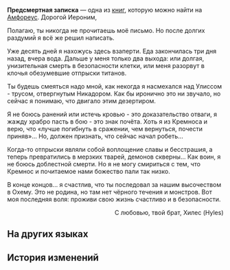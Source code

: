 {{Книга Инфобокс
|id           = 464
|Название     = Предсмертная записка
|Изображение  = Предмет A Farewell Letter.png
|Мир          = Амфореус
|Томов        = 1
|Автор        = <!--нужно добавить-->
|Описание     = Прощальное письмо, обнаруженное в одном из уголков Кремноса, которое уже вряд ли кто-то отправит.
|Том1         = {{tx}}
|Источник1    = {{tx|Отсутствует источник}}
|Персонажи    = 
|Фракции      = 
}}
'''Предсмертная записка''' — одна из [[Книги|книг]], которую можно найти на [[Амфореус]].
<!--
==Получение==
<gallery>
Книга НАЗВАНИЕ.png|НАЗВАНИЕ
Локация НАЗВАНИЕ.png|Расположение на карте. Ближайший пространственный якорь «[[НАЗВАНИЕ]]»
</gallery>
-->
Дорогой Иероним,

Полагаю, ты никогда не прочитаешь моё письмо. Но после долгих раздумий я всё же решил написать.

Уже десять дней я нахожусь здесь взаперти. Еда закончилась три дня назад, вчера вода. Дальше у меня только два выхода: или долгая, унизительная смерть в безопасности клетки, или меня разорвут в клочья обезумевшие отпрыски титанов.

Ты будешь смеяться надо мной, как некогда я насмехался над Улиссом - трусом, отвергнутым Никадором. Как бы иронично это ни звучало, но сейчас я понимаю, что двигало этим дезертиром.

Я не боюсь ранений или истечь кровью - это доказательство отваги, я жажду храбро пасть в бою - это знак почёта. Хоть я из Кремноса и верю, что «лучше погибнуть в сражении, чем вернуться, почести приняв»... Но, должен признать, что сейчас начал робеть...

Когда-то отпрыски являли собой воплощение славы и бесстрашия, а теперь превратились в мерзких тварей, демонов скверны... Как воин, я не боюсь доблестной смерти. Но я не могу смириться с тем, что Кремнос и почитаемое нами божество пали так низко.

В конце концов... я счастлив, что ты последовал за нашим высочеством в Охему. Это не родина, но там нет чёрного течения и монстров. Вот моя последняя воля: проживи свою жизнь счастливо и в безопасности.

                                                            <div align="right">С любовью, твой брат, Хилес (Hyles)</div>

==На других языках==
{{На других языках
|en   = A Farewell Letter
|zhs  = 一封遗书
|zht  = 一封遺書
|ja   = 一通の遺書
|ko   = 한 통의 유서
|es   = Carta de despedida
|fr   = Lettre d'adieu
|ru   = Предсмертная записка
|th   = จดหมายสั่งเสีย
|vi   = Một Bức Di Thư
|de   = Ein Abschiedsbrief
|id   = Sepucuk Surat Wasiat
|pt   = Uma Carta de Adeus
}}

==История изменений==
{{История изменений|3.0}}